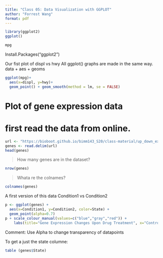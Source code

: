 ```yaml
---
title: "Class 05: Data Visualization with GGPLOT"
author: "Forrest Wang"
format: pdf
---
```


```r
library(ggplot2)
ggplot()

```
```r
mpg
```


Install.Packages("ggplot2")


Our fist plot of displ vs hwy
All ggplot() graphs are made in the same way.
data + aes + geoms

```r
ggplot(mpg)+
  aes(x=displ, y=hwy)+
  geom_point() + geom_smooth(method = lm, se = FALSE)
```


# Plot of gene expression data
# first read the data from online. 

```r
url <- "https://bioboot.github.io/bimm143_S20/class-material/up_down_expression.txt"
genes <- read.delim(url)
head(genes)
```

> How many genes are in the dataset?

```r
nrow(genes)
```

> Whata re the colnames?

```r
colnames(genes)
```

A first version of this data Condition1 vs Condition2
```r
p <- ggplot(genes) +
  aes(x=Condition1, y=Condition2, color=State) +
  geom_point(alpha=0.7)
p + scale_colour_manual(values=c("blue","gray","red")) + 
    labs(title="Gene Expression Changes Upon Drug Treatment", x="Control (No Drug) ", y="Drug Treatment")
```

Comment: Use Alpha to change transparency of datapoints


To get a just the state columne:
```r
table (genes$State)

```



